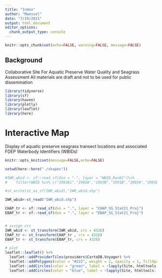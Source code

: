 ```yaml
---
title: "Index"
author: "Mwessel"
date: "7/19/2021"
output: html_document
editor_options: 
  chunk_output_type: console
---
```



```r
knitr::opts_chunk$set(echo=FALSE, warning=FALSE, message=FALSE)
```


## Background

Collaborative Site For Aquatic Preserve Water Quality and Seagrass Assessment
All materials are draft and not to be used for public dissemination


```r

library(tidyverse)
library(sf)
library(haven)
library(plotly)
library(leaflet)
library(here)
```

# Interactive Map 
Display of aquatic preserve seagrass transect locations and associated FDEP Waterbody Identifiers (WBIDs)


```r
knitr::opts_knit$set(message=FALSE,echo=FALSE)

setwd(here::here("./shapes"))

#IWR_wbid <- sf::read_sf(dsn = ".", layer = "WBID_Run61")%>%
#    filter(WBID %in% c("1983A1","1983A","1983B","1991B","2065A","2065B","2065C","2065D","2065E","2065F","2065G","2065H1","1991A","2056A","2056B","3240A","3240B","3258A1","3258I"))

#st_write(st_as_sf(IWR_wbid),"IWR_wbid.shp")

IWR_wbid<-st_read("IWR_wbid.shp")

CHAP_tr <- sf::read_sf(dsn = ".", layer = "CHAP_SG_Stat21_Proj")
EBAP_tr <- sf::read_sf(dsn = ".", layer = "EBAP_SG_Stat21_Proj")


# assign crs
IWR_wbid <- st_transform(IWR_wbid, crs = 4326)
CHAP_tr <- st_transform(CHAP_tr , crs = 4326)
EBAP_tr <- st_transform(EBAP_tr, crs = 4326)

# plot
leaflet::leaflet() %>%
  leaflet::addProviderTiles(providers$CartoDB.Voyager) %>%
  leaflet::addPolygons(color = "#222", weight = 2, opacity = 1, fillOpacity = 0,label = ~lapply(WBID, htmltools::htmlEscape), data = IWR_wbid ) %>%
  leaflet::addCircles(color = "green", label = ~lapply(Site, htmltools::htmlEscape),data = CHAP_tr)%>%
  leaflet::addCircles(color = "blue", label = ~lapply(Site, htmltools::htmlEscape),data = EBAP_tr)
```



